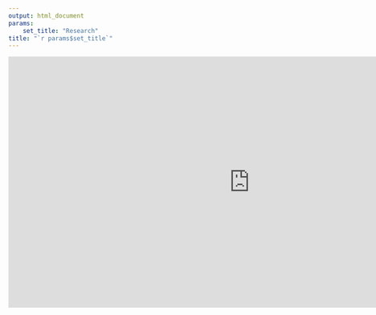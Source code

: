 ```yaml
---
output: html_document
params: 
    set_title: "Research"
title: "`r params$set_title`"
---
```

<link rel="stylesheet" href="style.css" type="text/css">
<iframe src ="https://josephbroad.shinyapps.io/shiny/"
  style="border: none; 
  width: 100vw; 
  margin-left: auto;
  margin-right: auto;
  height: 500px;
  margin-top: 0;"/>
</iframe>


